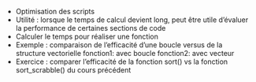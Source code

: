 - Optimisation des scripts
- Utilité : lorsque le temps de calcul devient long, peut être utile d'évaluer la performance de certaines sections de code
- Calculer le temps pour réaliser une fonction
- Exemple : comparaison de l'efficacité d'une boucle versus de la structure vectorielle
	fonction1: avec boucle
	fonction2: avec vecteur
- Exercice : comparer l'efficacité de la fonction sort() vs la fonction sort_scrabble() du cours précédent
